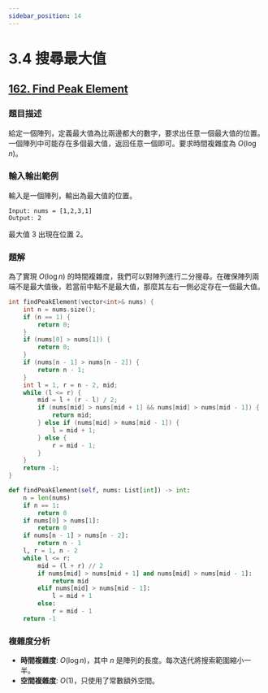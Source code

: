 ```yaml
---
sidebar_position: 14
---
```


# 3.4 搜尋最大值

## [162. Find Peak Element](https://leetcode.com/problems/find-peak-element/)

### 題目描述

給定一個陣列，定義最大值為比兩邊都大的數字，要求出任意一個最大值的位置。一個陣列中可能存在多個最大值，返回任意一個即可。要求時間複雜度為 $O(\log n)$。

### 輸入輸出範例

輸入是一個陣列，輸出為最大值的位置。

```
Input: nums = [1,2,3,1]
Output: 2
```

最大值 3 出現在位置 2。


### 題解

為了實現 $O(\log n)$ 的時間複雜度，我們可以對陣列進行二分搜尋。在確保陣列兩端不是最大值後，若當前中點不是最大值，那麼其左右一側必定存在一個最大值。


<Tabs>
<TabItem value="cpp" label="C++">

```cpp
int findPeakElement(vector<int>& nums) {
    int n = nums.size();
    if (n == 1) {
        return 0;
    }
    if (nums[0] > nums[1]) {
        return 0;
    }
    if (nums[n - 1] > nums[n - 2]) {
        return n - 1;
    }
    int l = 1, r = n - 2, mid;
    while (l <= r) {
        mid = l + (r - l) / 2;
        if (nums[mid] > nums[mid + 1] && nums[mid] > nums[mid - 1]) {
            return mid;
        } else if (nums[mid] > nums[mid - 1]) {
            l = mid + 1;
        } else {
            r = mid - 1;
        }
    }
    return -1;
}
```

</TabItem>
<TabItem value="py" label="Python">

```py
def findPeakElement(self, nums: List[int]) -> int:
    n = len(nums)
    if n == 1:
        return 0
    if nums[0] > nums[1]:
        return 0
    if nums[n - 1] > nums[n - 2]:
        return n - 1
    l, r = 1, n - 2
    while l <= r:
        mid = (l + r) // 2
        if nums[mid] > nums[mid + 1] and nums[mid] > nums[mid - 1]:
            return mid
        elif nums[mid] > nums[mid - 1]:
            l = mid + 1
        else:
            r = mid - 1
    return -1
```

</TabItem>

</Tabs>

### 複雜度分析

- **時間複雜度**: $O(\log n)$，其中 $n$ 是陣列的長度。每次迭代將搜索範圍縮小一半。
- **空間複雜度**: $O(1)$，只使用了常數額外空間。